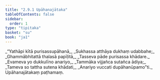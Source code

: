 ```yaml
---
title: "2.9.1 Upāhanajātaka"
tableOfContents: false
sidebar:
  order: 1
type: "tipitaka"
basket: "su"
book: "ja1"
---
```



<DynamicBreadcrumb />

<Division number="161" book="ja1" bookNo="22" page="328">

<Paragraph number="602" type="verses" book="ja1">
_“Yathāpi kītā purisassupāhanā,_  
_Sukhassa atthāya dukhaṃ udabbahe;_  
_Ghammābhitattā thalasā papīḷitā,_  
_Tasseva pāde purisassa khādare._  

</Paragraph>

</Division>
<Division number="162" book="ja1" bookNo="22" page="328">

<Paragraph number="603" type="verses" book="ja1">
_Evameva yo dukkulīno anariyo,_  
_Tammāka vijjañca sutañca ādiya;_  
_Tameva so tattha sutena khādati,_  
_Anariyo vuccati dupāhanūpamo”ti._  


</Paragraph>
</Division>

<Paragraph number="604" type="center" book="ja1">
Upāhanajātakaṃ paṭhamaṃ.
</Paragraph>